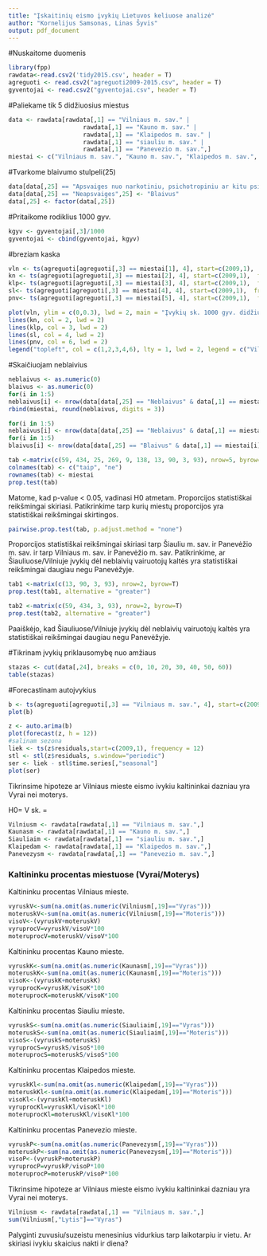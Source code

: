 ```yaml
---
title: "Įskaitinių eismo įvykių Lietuvos keliuose analizė"
author: "Kornelijus Samsonas, Linas Šyvis"
output: pdf_document
---
```


#Nuskaitome duomenis
```r
library(fpp)
rawdata<-read.csv2('tidy2015.csv', header = T)
agreguoti <- read.csv2("agreguoti2009-2015.csv", header = T)
gyventojai <- read.csv2("gyventojai.csv", header = T)
```

#Paliekame tik 5 didžiuosius miestus
```r
data <- rawdata[rawdata[,1] == "Vilniaus m. sav." | 
                     rawdata[,1] == "Kauno m. sav." | 
                     rawdata[,1] == "Klaipedos m. sav." | 
                     rawdata[,1] == "siauliu m. sav." | 
                     rawdata[,1] == "Panevezio m. sav.",]
miestai <- c("Vilniaus m. sav.", "Kauno m. sav.", "Klaipedos m. sav.", "siauliu m. sav.", "Panevezio m. sav.")
```

#Tvarkome blaivumo stulpeli(25)
```r
data[data[,25] == "Apsvaiges nuo narkotiniu, psichotropiniu ar kitu psichika veikianciu medziagu" | data[,25] == "Atsisake buti patikrintas",25] <- "Neblaivus"
data[data[,25] == "Neapsvaiges",25] <- "Blaivus"
data[,25] <- factor(data[,25])
```

#Pritaikome rodiklius 1000 gyv.
```r
kgyv <- gyventojai[,3]/1000
gyventojai <- cbind(gyventojai, kgyv)
```

#breziam kaska
```r
vln <- ts(agreguoti[agreguoti[,3] == miestai[1], 4], start=c(2009,1),  frequency = 12) / gyventojai[gyventojai[,1] == 2015 & gyventojai[,2] == miestai[1], 6]
kn <- ts(agreguoti[agreguoti[,3] == miestai[2], 4], start=c(2009,1),  frequency = 12) / gyventojai[gyventojai[,1] == 2015 & gyventojai[,2] == miestai[2], 6]
klp<- ts(agreguoti[agreguoti[,3] == miestai[3], 4], start=c(2009,1),  frequency = 12) / gyventojai[gyventojai[,1] == 2015 & gyventojai[,2] == miestai[3], 6]
sl<- ts(agreguoti[agreguoti[,3] == miestai[4], 4], start=c(2009,1),  frequency = 12) / gyventojai[gyventojai[,1] == 2015 & gyventojai[,2] == miestai[4], 6]
pnv<- ts(agreguoti[agreguoti[,3] == miestai[5], 4], start=c(2009,1),  frequency = 12)/ gyventojai[gyventojai[,1] == 2015 & gyventojai[,2] == miestai[5], 6]

plot(vln, ylim = c(0,0.3), lwd = 2, main = "Įvykių sk. 1000 gyv. didžiuosiuose miestuose", xlab = "Metai", ylab = "Įvykių sk. 1000 gyv.")
lines(kn, col = 2, lwd = 2)
lines(klp, col = 3, lwd = 2)
lines(sl, col = 4, lwd = 2)
lines(pnv, col = 6, lwd = 2)
legend("topleft", col = c(1,2,3,4,6), lty = 1, lwd = 2, legend = c("Vilnius", "Kaunas", "Klaipėda", "Šiauliai", "Panevėžys"), cex = 0.5)
```


#Skaičiuojam neblaivius
```r
neblaivus <- as.numeric(0)
blaivus <- as.numeric(0)
for(i in 1:5)
neblaivus[i] <- nrow(data[data[,25] == "Neblaivus" & data[,1] == miestai[i],]) / gyventojai[gyventojai[,1] == 2015 & gyventojai[,2] == miestai[i], 6]
rbind(miestai, round(neblaivus, digits = 3))

for(i in 1:5)
neblaivus[i] <- nrow(data[data[,25] == "Neblaivus" & data[,1] == miestai[i],])
for(i in 1:5)
blaivus[i] <- nrow(data[data[,25] == "Blaivus" & data[,1] == miestai[i],])

tab <-matrix(c(59, 434, 25, 269, 9, 138, 13, 90, 3, 93), nrow=5, byrow=T)
colnames(tab) <- c("taip", "ne")
rownames(tab) <- miestai
prop.test(tab)
```

Matome, kad p-value < 0.05, vadinasi H0 atmetam. Proporcijos statistiškai reikšmingai skiriasi. Patikrinkime tarp kurių miestų proporcijos yra statistiškai reikšmingai skirtingos.

```r
pairwise.prop.test(tab, p.adjust.method = "none")
```

Proporcijos statistiškai reikšmingai skiriasi tarp Šiauliu m. sav. ir Panevėžio m. sav. ir tarp Vilniaus m. sav. ir Panevėžio m. sav.
Patikrinkime, ar Šiauliuose/Vilniuje įvykių dėl neblaivių vairuotojų kaltės yra statistiškai reikšmingai daugiau negu Panevėžyje.

```r
tab1 <-matrix(c(13, 90, 3, 93), nrow=2, byrow=T)
prop.test(tab1, alternative = "greater")

tab2 <-matrix(c(59, 434, 3, 93), nrow=2, byrow=T)
prop.test(tab2, alternative = "greater")
```

Paaiškėjo, kad Šiauliuose/Vilniuje įvykių dėl neblaivių vairuotojų kaltės yra statistiškai reikšmingai daugiau negu Panevėžyje.


#Tikrinam įvykių priklausomybę nuo amžiaus
```r
stazas <- cut(data[,24], breaks = c(0, 10, 20, 30, 40, 50, 60))
table(stazas)
```


#Forecastinam autoįvykius
```r
b <- ts(agreguoti[agreguoti[,3] == "Vilniaus m. sav.", 4], start=c(2009,1), frequency = 12)
plot(b)
```

```r
z <- auto.arima(b)
plot(forecast(z, h = 12))
#salinam sezona
liek <- ts(z$residuals,start=c(2009,1), frequency = 12)
stl <- stl(z$residuals, s.window="periodic")
ser <- liek - stl$time.series[,"seasonal"]
plot(ser)
```


Tikrinsime hipoteze ar Vilniaus mieste eismo ivykiu kaltininkai dazniau yra Vyrai nei moterys.

H0= V sk. = 

```r
Vilniusm <- rawdata[rawdata[,1] == "Vilniaus m. sav.",]
Kaunasm <- rawdata[rawdata[,1] == "Kauno m. sav.",]
Siauliaim <- rawdata[rawdata[,1] == "siauliu m. sav.",]
Klaipedam <- rawdata[rawdata[,1] == "Klaipedos m. sav.",]
Panevezysm <- rawdata[rawdata[,1] == "Panevezio m. sav.",]

```


### Kaltininku procentas miestuose (Vyrai/Moterys)

Kaltininku procentas Vilniaus mieste.

```r
vyruskV<-sum(na.omit(as.numeric(Vilniusm[,19]=="Vyras")))
moteruskV<-sum(na.omit(as.numeric(Vilniusm[,19]=="Moteris")))
visoV<-(vyruskV+moteruskV)
vyruprocV=vyruskV/visoV*100
moteruprocV=moteruskV/visoV*100
```

Kaltininku procentas Kauno mieste.

```r
vyruskK<-sum(na.omit(as.numeric(Kaunasm[,19]=="Vyras")))
moteruskK<-sum(na.omit(as.numeric(Kaunasm[,19]=="Moteris")))
visoK<-(vyruskK+moteruskK)
vyruprocK=vyruskK/visoK*100
moteruprocK=moteruskK/visoK*100
```

Kaltininku procentas Siauliu mieste.

```r
vyruskS<-sum(na.omit(as.numeric(Siauliaim[,19]=="Vyras")))
moteruskS<-sum(na.omit(as.numeric(Siauliaim[,19]=="Moteris")))
visoS<-(vyruskS+moteruskS)
vyruprocS=vyruskS/visoS*100
moteruprocS=moteruskS/visoS*100
```


Kaltininku procentas Klaipedos mieste.

```r
vyruskKl<-sum(na.omit(as.numeric(Klaipedam[,19]=="Vyras")))
moteruskKl<-sum(na.omit(as.numeric(Klaipedam[,19]=="Moteris")))
visoKl<-(vyruskKl+moteruskKl)
vyruprocKl=vyruskKl/visoKl*100
moteruprocKl=moteruskKl/visoKl*100
```

Kaltininku procentas Panevezio mieste.

```r
vyruskP<-sum(na.omit(as.numeric(Panevezysm[,19]=="Vyras")))
moteruskP<-sum(na.omit(as.numeric(Panevezysm[,19]=="Moteris")))
visoP<-(vyruskP+moteruskP)
vyruprocP=vyruskP/visoP*100
moteruprocP=moteruskP/visoP*100
```



Tikrinsime hipoteze ar Vilniaus mieste eismo ivykiu kaltininkai dazniau yra Vyrai nei moterys.

```r
Vilniusm <- rawdata[rawdata[,1] == "Vilniaus m. sav.",]
sum(Vilniusm[,"Lytis"]=="Vyras")
```


Palyginti zuvusiu/suzeistu menesinius vidurkius tarp laikotarpiu ir vietu.
Ar skiriasi ivykiu skaicius nakti ir diena?

